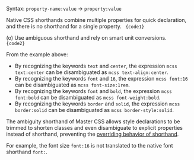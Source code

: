 
Syntax: <code><span className="token value mcss language-mcss"><span className="token Mroot"><span className="token Mkey">property-name</span><span className="token Mvalueroot"><span className="token Mcolon">:</span><span className="token Mvalue"><span className="token Mnumber_unit"><span className="token Mnumber">value</span></span></span></span></span></span></code> → <code><span className="token value mcss language-mcss"><span className="token Mroot"><span className="token Mkey">property</span><span className="token Mvalueroot"><span className="token Mcolon">:</span><span className="token Mvalue"><span className="token Mnumber_unit"><span className="token Mnumber">value</span></span></span></span></span></span></code>

Native CSS shorthands combine multiple properties for quick declaration, and there is no shorthand for a single property.
<Code lang="html">
    {code1}
</Code>

(o) Use ambiguous shorthand and rely on smart unit conversions. <Dropped p1={code1} p2={code2} target="class" />
<Code lang="html">
    {code2}
</Code>

From the example above:

- By recognizing the keywords `text` and `center`, the expression `mcss text:center` can be disambiguated as `mcss text-align:center`.
- By recognizing the keywords `font` and `16`, the expression `mcss font:16` can be disambiguated as `mcss font-size:1rem`.
- By recognizing the keywords `font` and `bold`, the expression `mcss font:bold` can be disambiguated as `mcss font-weight:bold`.
- By recognizing the keywords `border` and `solid`, the expression `mcss border:solid` can be disambiguated as `mcss border-style:solid`.

The ambiguity shorthand of Master CSS allows style declarations to be trimmed to shorten classes and even disambiguate to explicit properties instead of shorthand, preventing the [overriding behavior of shorthand](https://developer.mozilla.org/en-US/docs/Web/CSS/Shorthand_properties#omitting_properties).

For example, the font size `font:16` is not translated to the native font shorthand `font:`.